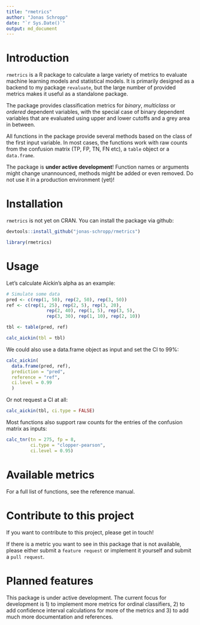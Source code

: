 ```yaml
---
title: "rmetrics"
author: "Jonas Schropp"
date: "`r Sys.Date()`"
output: md_document
---
```


# Introduction

`rmetrics` is a R package to calculate a large variety of metrics to evaluate 
machine learning models and statistical models. It is primarily designed as a 
backend to my package `revaluate`, but the large number of provided metrics makes 
it useful as a standalone package. \newline 

The package provides classification metrics for *binary*, *multiclass* or 
*ordered* dependent variables, with the special case of binary dependent 
variables that are evaluated using upper and lower cutoffs and a grey area 
in between. \newline

All functions in the package provide several methods based on the class of the 
first input variable. In most cases, the functions work with raw counts from the 
confusion matrix (TP, FP, TN, FN etc), a `table` object or a `data.frame`. \newline 

The package is **under active development**! Function names or arguments might 
change unannounced, methods might be added or even removed. Do not use it in a 
production environment (yet)!

# Installation

`rmetrics` is not yet on CRAN. You can install the package via github:

```r
devtools::install_github("jonas-schropp/rmetrics")
```

```r
library(rmetrics)
```

# Usage

Let's calculate Aickin's alpha as an example:
```r
# Simulate some data
pred <- c(rep(1, 50), rep(2, 50), rep(3, 50))
ref <- c(rep(1, 25), rep(2, 5), rep(3, 20),
               rep(2, 40), rep(1, 5), rep(3, 5),
               rep(3, 30), rep(1, 10), rep(2, 10))

tbl <- table(pred, ref)

calc_aickin(tbl = tbl)
```
We could also use a data.frame object as input and set the CI to 99%:
```r
calc_aickin(
  data.frame(pred, ref),
  prediction = "pred",
  reference = "ref",
  ci.level = 0.99
  )
```

Or not request a CI at all:
```r
calc_aickin(tbl, ci.type = FALSE)
```

Most functions also support raw counts for the entries of the confusion matrix 
as inputs:
```r
calc_tnr(tn = 275, fp = 8, 
         ci.type = "clopper-pearson", 
         ci.level = 0.95)
```


# Available metrics

For a full list of functions, see the reference manual. 

# Contribute to this project

If you want to contribute to this project, please get in touch! \newline

If there is a metric you want to see in this package that is not available, 
please either submit a `feature request` or implement it yourself and submit a 
`pull request`.

# Planned features

This package is under active development. The current focus for development is 
1) to implement more metrics for ordinal classifiers, 2) to add confidence 
interval calculations for more of the metrics and 3) to add much more 
documentation and references.


